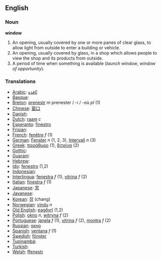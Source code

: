 == English ==

=== Noun ===

'''window'''
# An opening, usually covered by one or more panes of clear glass, to allow light from outside to enter a building or vehicle.
# An opening, usually covered by glass, in a shop which allows people to view the shop and its products from outside.
# A period of time when something is available (''launch window'', ''window of opportunity'').

=== Translations ===

*[[Arabic]]: [[نّافذة]]
*[[Basque]]:
*[[Breton]]: [[prenestr]] ''m'' prenester / -i / -où ''pl'' (1)
*[[Chinese]]: [[窗口]]
*[[Danish]]:
*[[Dutch]]: [[raam]] ''c''
*[[Esperanto]]: [[finestro]]
*[[Frisian]]:
*[[French]]: [[fenêtre]] ''f'' (1)
*[[German]]: [[Fenster]] ''n'' (1, 2, 3), [[Intervall]] ''n'' (3)
*[[Greek]]: [[παράθυρο]] (1), [[βιτρίνα]] (2)
*[[Gothic]]:
*[[Guaraní]]:
*[[Hebrew]]:
*[[Ido]]: [[fenestro]] (1,2)
*[[Indonesian]]: 
*[[Interlingua]]: [[fenestra]] ''f'' (1), [[vitrina]] ''f'' (2)
*[[Italian]]: [[finestra]] ''f'' (1)
*[[Japanese]]: [[窓]]
*[[Javanese]]:
*[[Korean]]: [[창]] (chang)
*[[Norwegian]]: [[vindu]] ''n''
*[[Old English]]: [[eagðyrl]] (1,2)
*[[Polish]]: [[okno]] ''n'', [[witryna]] ''f'' (2)
*[[Portuguese]]: [[janela]] ''f'' (1), [[vitrina]] ''f'' (2), [[montra]] ''f'' (2)
*[[Russian]]: [[окно]]
*[[Spanish]]: [[ventana]] ''f'' (1)
*[[Swedish]]: [[fönster]]
*[[Tupinambá]]:
*[[Turkish]]:
*[[Welsh]]: [[ffenestr]]